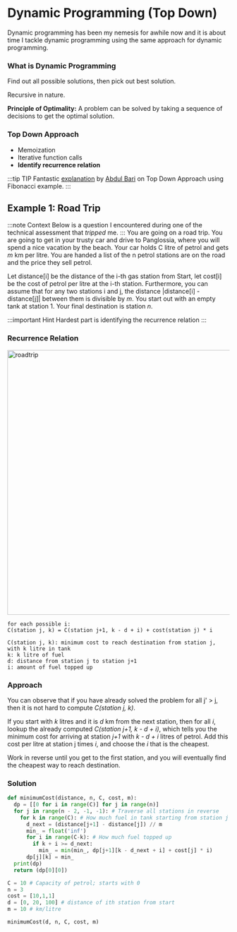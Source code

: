 # Dynamic Programming (Top Down)

Dynamic programming has been my nemesis for awhile now and it is about time I tackle dynamic programming
using the same approach for dynamic programming.

### What is Dynamic Programming

Find out all possible solutions, then pick out best solution.

Recursive in nature.

**Principle of Optimality:** A problem can be solved by taking a sequence of decisions to get the optimal solution.

### Top Down Approach

- Memoization
- Iterative function calls
- **Identify recurrence relation**

:::tip TIP
Fantastic [explanation](https://www.youtube.com/watch?v=5dRGRueKU3M) by [Abdul Bari](https://www.youtube.com/channel/UCZCFT11CWBi3MHNlGf019nw)
on Top Down Approach using Fibonacci example.
:::

## Example 1: Road Trip

:::note Context
Below is a question I encountered during one of the technical assessment that _tripped_ me.
:::
You are going on a road trip. You are going to get in your trusty car and drive to Panglossia, where
you will spend a nice vacation by the beach. Your car holds C litre of petrol and gets _m_ km per litre. You are handed a list of the n petrol stations
are on the road and the price they sell petrol.

Let distance[i] be the distance of the i-th gas station from Start, let cost[i] be the cost of petrol per litre
at the i-th station. Furthermore, you can assume that for any two stations i and j, the distance |distance[i] - distance[j]|
between them is divisible by _m_. You start out with an empty tank at station 1. Your final destination is station _n_.

:::important Hint
Hardest part is identifying the recurrence relation
:::

### Recurrence Relation

<img src="/static/img/algo/dp-road-trip.png" alt="roadtrip" width="600" />

```
for each possible i:
C(station j, k) = C(station j+1, k - d + i) + cost(station j) * i

C(station j, k): minimum cost to reach destination from station j, with k litre in tank
k: k litre of fuel
d: distance from station j to station j+1
i: amount of fuel topped up
```

### Approach

You can observe that if you have already solved the problem for all j' > j, then it is not hard
to compute _C(station j, k)_.

If you start with _k_ litres and it is _d_ km from the next station, then for all _i_,
lookup the already computed _C(station j+1, k - d + i)_, which tells you the minimum cost for
arriving at station _j+1_ with _k - d + i_ litres of petrol. Add this cost per litre at station j times _i_,
and choose the _i_ that is the cheapest.

Work in reverse until you get to the first station, and you will eventually find the cheapest way
to reach destination.

### Solution

```py
def minimumCost(distance, n, C, cost, m):
  dp = [[0 for i in range(C)] for j in range(n)]
  for j in range(n - 2, -1, -1): # Traverse all stations in reverse
    for k in range(C): # How much fuel in tank starting from station j
      d_next = (distance[j+1] - distance[j]) // m
      min_ = float('inf')
      for i in range(C-k): # How much fuel topped up
        if k + i >= d_next:
          min_ = min(min_, dp[j+1][k - d_next + i] + cost[j] * i)
      dp[j][k] = min_
  print(dp)
  return (dp[0][0])

C = 10 # Capacity of petrol; starts with 0
n = 3
cost = [10,1,1]
d = [0, 20, 100] # distance of ith station from start
m = 10 # km/litre

minimumCost(d, n, C, cost, m)
```
